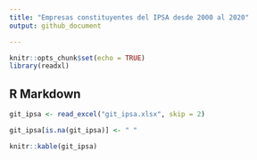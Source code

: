 ```yaml
---
title: "Empresas constituyentes del IPSA desde 2000 al 2020"
output: github_document

---
```


```r
knitr::opts_chunk$set(echo = TRUE)
library(readxl)

```

## R Markdown

```r
git_ipsa <- read_excel("git_ipsa.xlsx", skip = 2)

git_ipsa[is.na(git_ipsa)] <- " "

knitr::kable(git_ipsa)

```
